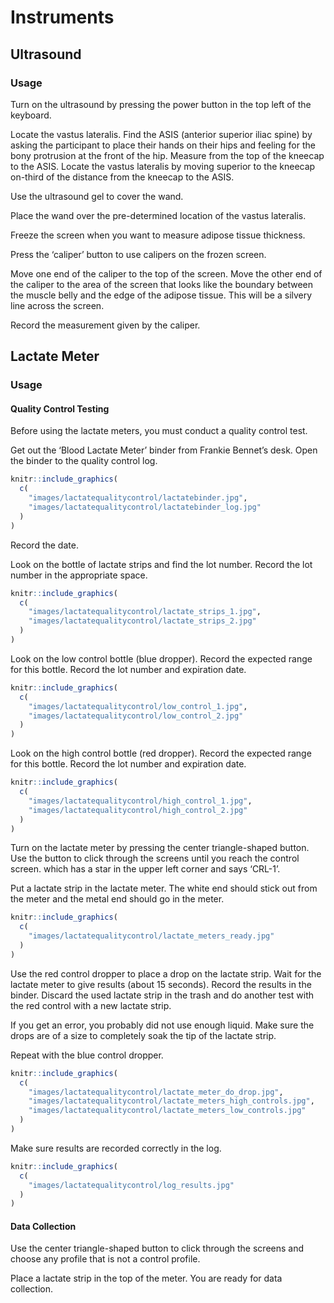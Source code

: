 # Instruments {#Instruments}

## Ultrasound {#Appendix-Instruments-Ultrasound}

### Usage {#Appendix-Instruments-Ultrasound-Usage}

Turn on the ultrasound by pressing the power button in the top left of the keyboard.

Locate the vastus lateralis.  Find the ASIS (anterior superior iliac spine) by asking the participant to place their hands on their hips and feeling for the bony protrusion at the front of the hip. Measure from the top of the kneecap to the ASIS. Locate the vastus lateralis by moving superior to the kneecap on-third of the distance from the kneecap to the ASIS.

Use the ultrasound gel to cover the wand.

Place the wand over the pre-determined location of the vastus lateralis.

Freeze the screen when you want to measure adipose tissue thickness.

Press the 'caliper' button to use calipers on the frozen screen.

Move one end of the caliper to the top of the screen. Move the other end of the caliper to the area of the screen that looks like the boundary between the muscle belly and the edge of the adipose tissue. This will be a silvery line across the screen.

Record the measurement given by the caliper.


## Lactate Meter {#Appendix-Instruments-LactateMeter}


### Usage {#Appendix-Instruments-LactateMeter-Usage}

#### Quality Control Testing {#Appendix-Instruments-LactateMeter-Usage-QualityControl}

Before using the lactate meters, you must conduct a quality control test. 

Get out the 'Blood Lactate Meter' binder from Frankie Bennet's desk. Open the binder to the quality control log. 

```{r, echo = F, out.width = "50%"}
knitr::include_graphics(
  c(
    "images/lactatequalitycontrol/lactatebinder.jpg",
    "images/lactatequalitycontrol/lactatebinder_log.jpg"
  )
)
```

Record the date. 



Look on the bottle of lactate strips and find the lot number. Record the lot number in the appropriate space. 

```{r, echo = F, out.width= "50%"}
knitr::include_graphics(
  c(
    "images/lactatequalitycontrol/lactate_strips_1.jpg",
    "images/lactatequalitycontrol/lactate_strips_2.jpg"
  )
)
```


Look on the low control bottle (blue dropper). Record the expected range for this bottle. Record the lot number and expiration date.

```{r, echo = F, out.width = "50%"}
knitr::include_graphics(
  c(
    "images/lactatequalitycontrol/low_control_1.jpg",
    "images/lactatequalitycontrol/low_control_2.jpg"
  )
)
```

Look on the high control bottle (red dropper). Record the expected range for this bottle. Record the lot number and expiration date. 

```{r, echo = F, out.width =  "50%"}
knitr::include_graphics(
  c(
    "images/lactatequalitycontrol/high_control_1.jpg",
    "images/lactatequalitycontrol/high_control_2.jpg"
  )
)
```

Turn on the lactate meter by pressing the center triangle-shaped button. Use the button to click through the screens until you reach the control screen. which has a star in the upper left corner and says 'CRL-1'.

Put a lactate strip in the lactate meter. The white end should stick out from the meter and the metal end should go in the meter. 

```{r, echo = F, out.width = "100%"}
knitr::include_graphics(
  c(
    "images/lactatequalitycontrol/lactate_meters_ready.jpg"
  )
)
```


Use the red control dropper to place a drop on the lactate strip. Wait for the lactate meter to give results (about 15 seconds). Record the results in the binder. Discard the used lactate strip in the trash and do another test with the red control with a new lactate strip.

If you get an error, you probably did not use enough liquid. Make sure the drops are of a size to completely soak the tip of the lactate strip. 

Repeat with the blue control dropper. 

```{r, echo = F, out.width = "33%"}
knitr::include_graphics(
  c(
    "images/lactatequalitycontrol/lactate_meter_do_drop.jpg",
    "images/lactatequalitycontrol/lactate_meters_high_controls.jpg",
    "images/lactatequalitycontrol/lactate_meters_low_controls.jpg"
  )
)
```

Make sure results are recorded correctly in the log.

```{r, echo = F, out.width = "100%"}
knitr::include_graphics(
  c(
    "images/lactatequalitycontrol/log_results.jpg"
  )
)
```


#### Data Collection {#Appendix-Instruments-LactateMeter-Usage-DataCollection}

Use the center triangle-shaped button to click through the screens and choose any profile that is not a control profile.

Place a lactate strip in the top of the meter. You are ready for data collection.
